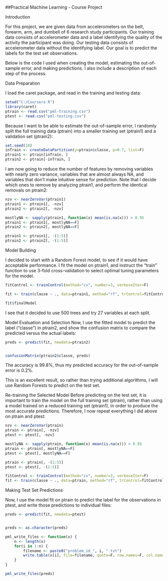 ##Practical Machine Learning - Course Project

Introduction

For this project, we are given data from accelerometers on the belt, forearm, arm, and dumbell of 6 research study participants. 
Our training data consists of accelerometer data and a label identifying the quality of the activity the participant was doing. 
Our testing data consists of accelerometer data without the identifying label. Our goal is to predict the labels for the test set 
observations.

Below is the code I used when creating the model, estimating the out-of-sample error, and making predictions. I also include a 
description of each step of the process.

Data Preparation

I load the caret package, and read in the training and testing data:
```{r}
setwd("C:/Coursera R")
library(caret)
ptrain <- read.csv("pml-training.csv")
ptest <- read.csv("pml-testing.csv")
```
Because I want to be able to estimate the out-of-sample error, I randomly split the full training data (ptrain) into a smaller 
training set (ptrain1) and a validation set (ptrain2):
```{r}
set.seed(10)
inTrain <- createDataPartition(y=ptrain$classe, p=0.7, list=F)
ptrain1 <- ptrain[inTrain, ]
ptrain2 <- ptrain[-inTrain, ]
```
I am now going to reduce the number of features by removing variables with nearly zero variance, variables that are almost always 
NA, and variables that don't make intuitive sense for prediction. Note that I decide which ones to remove by analyzing ptrain1, 
and perform the identical removals on ptrain2:

```{r}
nzv <- nearZeroVar(ptrain1)
ptrain1 <- ptrain1[, -nzv]
ptrain2 <- ptrain2[, -nzv]
```
```{r}
mostlyNA <- sapply(ptrain1, function(x) mean(is.na(x))) > 0.95
ptrain1 <- ptrain1[, mostlyNA==F]
ptrain2 <- ptrain2[, mostlyNA==F]
```
```{r}
ptrain1 <- ptrain1[, -(1:5)]
ptrain2 <- ptrain2[, -(1:5)]
```
Model Building

I decided to start with a Random Forest model, to see if it would have acceptable performance. I fit the model on ptrain1, and 
instruct the "train" function to use 3-fold cross-validation to select optimal tuning parameters for the model.

```{r}
fitControl <- trainControl(method="cv", number=3, verboseIter=F)

fit <- train(classe ~ ., data=ptrain1, method="rf", trControl=fitControl)

fit$finalModel
```
I see that it decided to use 500 trees and try 27 variables at each split.

Model Evaluation and Selection
Now, I use the fitted model to predict the label ("classe") in ptrain2, and show the confusion matrix to compare the predicted 
versus the actual labels:

```{r}
preds <- predict(fit, newdata=ptrain2)


confusionMatrix(ptrain2$classe, preds)
```
The accuracy is 99.8%, thus my predicted accuracy for the out-of-sample error is 0.2%.

This is an excellent result, so rather than trying additional algorithms, I will use Random Forests to predict on the test set.

Re-training the Selected Model
Before predicting on the test set, it is important to train the model on the full training set (ptrain), rather than using a 
model trained on a reduced training set (ptrain1), in order to produce the most accurate predictions. Therefore, I now repeat 
everything I did above on ptrain and ptest:

```{r}
nzv <- nearZeroVar(ptrain)
ptrain <- ptrain[, -nzv]
ptest <- ptest[, -nzv]
```
```{r}
mostlyNA <- sapply(ptrain, function(x) mean(is.na(x))) > 0.95
ptrain <- ptrain[, mostlyNA==F]
ptest <- ptest[, mostlyNA==F]
```
```{r}
ptrain <- ptrain[, -(1:5)]
ptest <- ptest[, -(1:5)]
```
```{r}
fitControl <- trainControl(method="cv", number=3, verboseIter=F)
fit <- train(classe ~ ., data=ptrain, method="rf", trControl=fitControl)
```
Making Test Set Predictions

Now, I use the model fit on ptrain to predict the label for the observations in ptest, and write those predictions to individual 
files:

```{r}
preds <- predict(fit, newdata=ptest)


preds <- as.character(preds)
```
```{r}
pml_write_files <- function(x) {
    n <- length(x)
    for(i in 1:n) {
        filename <- paste0("problem_id_", i, ".txt")
        write.table(x[i], file=filename, quote=F, row.names=F, col.names=F)
    }
}

pml_write_files(preds)
```